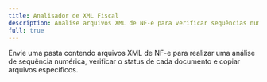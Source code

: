 ```yaml
---
title: Analisador de XML Fiscal
description: Analise arquivos XML de NF-e para verificar sequências numéricas, status e copiar documentos específicos.
full: true
---
```



Envie uma pasta contendo arquivos XML de NF-e para realizar uma análise de sequência numérica, 
verificar o status de cada documento e copiar arquivos específicos.

<AnalisadorXMLTool />